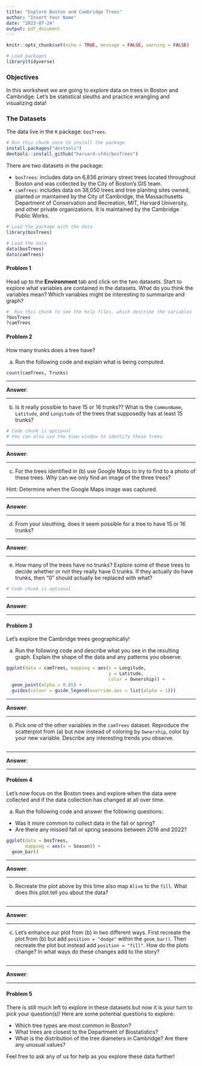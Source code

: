 ```yaml
---
title: "Explore Boston and Cambridge Trees"
author: "Insert Your Name"
date: "2023-07-24"
output: pdf_document
---
```


```r
knitr::opts_chunk$set(echo = TRUE, message = FALSE, warning = FALSE)

# Load packages
library(tidyverse)
```



### Objectives

In this worksheet we are going to explore data on trees in Boston and Cambridge.  Let's be statistical sleuths and practice wrangling and visualizing data!

### The Datasets

The data live in the `R` package: `bosTrees`.

```r
# Run this chunk once to install the package
install.packages("devtools")
devtools::install_github("harvard-ufds/bosTrees")
```

There are two datasets in the package:

* `bosTrees`: includes data on 6,836 primary street trees located throughout Boston and was collected by the City of Boston's GIS team.
* `camTrees`: includes data on 38,050 trees and tree planting sites owned, planted or maintained by the City of Cambridge, the Massachusetts Department of Conservation and Recreation, MIT, Harvard University, and other private organizations.  It is maintained by the Cambridge Public Works.


```r
# Load the package with the data
library(bosTrees)

# Load the data
data(bosTrees)
data(camTrees)
```


#### Problem 1

Head up to the **Environment** tab and click on the two datasets.  Start to explore what variables are contained in the datasets.  What do you think the variables mean?  Which variables might be interesting to summarize and graph?

```r
#  Run this chunk to see the help files, which describe the variables
?bosTrees
?camTrees
```

#### Problem 2

How many trunks does a tree have?  

a. Run the following code and explain what is being computed.

```r
count(camTrees, Trunks)
```


******************************************************


**Answer**: 


******************************************************

b. Is it really possible to have 15 or 16 trunks??  What is the `CommonName`, `Latitude`, and `Longitude` of the trees that supposedly has at least 15 trunks?

```r
# Code chunk is optional
# You can also use the View window to identify these trees

```



******************************************************


**Answer**: 


******************************************************

c.  For the trees identified in (b) use Google Maps to try to find to a photo of these trees.  Why can we only find an image of the three trees?

Hint: Determine when the Google Maps image was captured.


******************************************************


**Answer**: 


******************************************************

d.  From your sleuthing, does it seem possible for a tree to have 15 or 16 trunks?


******************************************************


**Answer**: 


******************************************************


e. How many of the trees have no trunks?  Explore some of these trees to decide whether or not they really have 0 trunks.  If they actually do have trunks, then "0" should actually be replaced with what?


```r
# Code chunk is optional

```


******************************************************


**Answer**: 


******************************************************


#### Problem 3

Let's explore the Cambridge trees geographically!

a. Run the following code and describe what you see in the resulting graph.  Explain the shape of the data and any patterns you observe.

```r
ggplot(data = camTrees, mapping = aes(x = Longitude,
                                      y = Latitude,
                                      color = Ownership)) +
  geom_point(alpha = 0.05) +
  guides(colour = guide_legend(override.aes = list(alpha = 1)))
```

******************************************************


**Answer**: 


******************************************************


b. Pick one of the other variables in the `camTrees` dataset.  Reproduce the scatterplot from (a) but now instead of coloring by `Ownership`, color by your new variable.  Describe any interesting trends you observe.

```r

```


******************************************************


**Answer**: 


******************************************************


#### Problem 4

Let's now focus on the Boston trees and explore when the data were collected and if the data collection has changed at all over time.


a. Run the following code and answer the following questions:

- Was it more common to collect data in the fall or spring?
- Are there any missed fall or spring seasons between 2016 and 2022?  

```r
ggplot(data = bosTrees, 
       mapping = aes(x = Season)) +
  geom_bar()
```

******************************************************


**Answer**: 


******************************************************


b. Recreate the plot above by this time also map `Alive` to the `fill`.  What does this plot tell you about the data?

```r

```

******************************************************


**Answer**: 


******************************************************

c. Let's enhance our plot from (b) in two different ways.  First recreate the plot from (b) but add `position = "dodge"` within the `geom_bar()`.  Then recreate the plot but instead add `position = "fill"`.  How do the plots change?  In what ways do these changes add to the story?

```r


```


******************************************************


**Answer**: 


******************************************************


#### Problem 5

There is still much left to explore in these datasets but now it is your turn to pick your question(s)!  Here are some potential questions to explore:

* Which tree types are most common in Boston?
* What trees are closest to the Department of Biostatistics?
* What is the distribution of the tree diameters in Cambridge?  Are there any unusual values?

Feel free to ask any of us for help as you explore these data further!  
